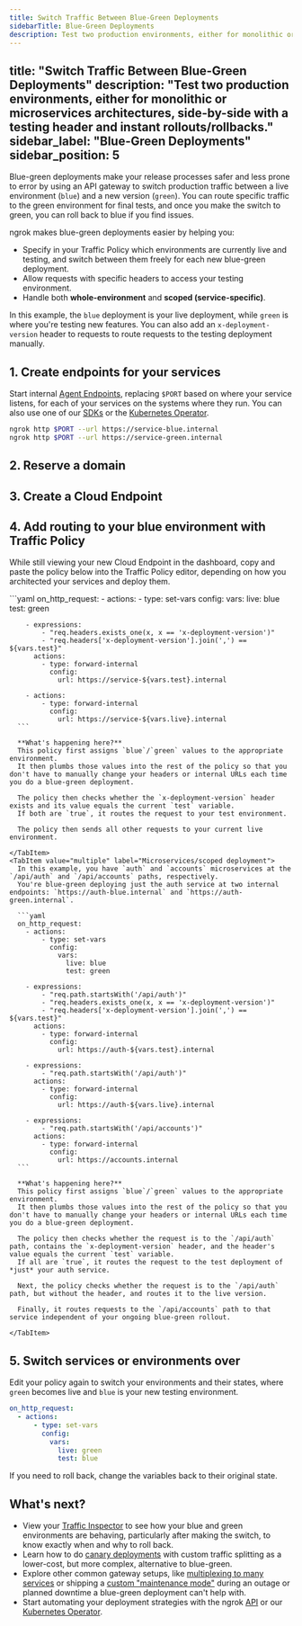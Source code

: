 ```yaml
---
title: Switch Traffic Between Blue-Green Deployments
sidebarTitle: Blue-Green Deployments
description: Test two production environments, either for monolithic or microservices architectures, side-by-side with a testing header and instant rollouts/rollbacks.
---
```


title: "Switch Traffic Between Blue-Green Deployments"
description: "Test two production environments, either for monolithic or microservices architectures, side-by-side with a testing header and instant rollouts/rollbacks."
sidebar_label: "Blue-Green Deployments"
sidebar_position: 5
---


Blue-green deployments make your release processes safer and less prone to error by using an API gateway to switch production traffic between a live environment (`blue`) and a new version (`green`).
You can route specific traffic to the green environment for final tests, and once you make the switch to green, you can roll back to blue if you find issues.

ngrok makes blue-green deployments easier by helping you:

- Specify in your Traffic Policy which environments are currently live and testing, and switch between them freely for each new blue-green deployment.
- Allow requests with specific headers to access your testing environment.
- Handle both <Definition meaning="Whole-environment deployments are ideal for monolithic-ish architectures where services are coupled and need to be updated together.">**whole-environment**</Definition> and <Definition meaning="Scoped deployments work better when your services are entirely decoupled and you can deploy them independently.">**scoped (service-specific)**</Definition>.

In this example, the `blue` deployment is your live deployment, while `green` is where you're testing new features.
You can also add an `x-deployment-version` header to requests to route requests to the testing deployment manually.

## 1. Create endpoints for your services

Start internal [Agent Endpoints](/docs/universal-gateway/agent-endpoints/), replacing `$PORT` based on where your service listens, for each of your services on the systems where they run.
You can also use one of our [SDKs](/docs/agent-sdks/#example-usage) or the [Kubernetes Operator](/docs/getting-started/kubernetes/ingress/).

```bash
ngrok http $PORT --url https://service-blue.internal
ngrok http $PORT --url https://service-green.internal
```

## 2. Reserve a domain

<ReserveDomain />

## 3. Create a Cloud Endpoint

<CloudEndpoint />

## 4. Add routing to your blue environment with Traffic Policy

While still viewing your new Cloud Endpoint in the dashboard, copy and paste the policy below into the Traffic Policy editor, depending on how you architected your services and deploy them.

<Tabs>
  <TabItem value="single" label="Single service/whole-environment" default>
    ```yaml
    on_http_request:
      - actions:
          - type: set-vars
            config:
              vars:
                live: blue
                test: green

        - expressions:
            - "req.headers.exists_one(x, x == 'x-deployment-version')"
            - "req.headers['x-deployment-version'].join(',') == ${vars.test}"
          actions:
            - type: forward-internal
              config:
                url: https://service-${vars.test}.internal

        - actions:
            - type: forward-internal
              config:
                url: https://service-${vars.live}.internal
      ```

      **What's happening here?**
      This policy first assigns `blue`/`green` values to the appropriate environment.
      It then plumbs those values into the rest of the policy so that you don't have to manually change your headers or internal URLs each time you do a blue-green deployment.

      The policy then checks whether the `x-deployment-version` header exists and its value equals the current `test` variable.
      If both are `true`, it routes the request to your test environment.

      The policy then sends all other requests to your current live environment.

    </TabItem>
    <TabItem value="multiple" label="Microservices/scoped deployment">
      In this example, you have `auth` and `accounts` microservices at the `/api/auth` and `/api/accounts` paths, respectively.
      You're blue-green deploying just the auth service at two internal endpoints: `https://auth-blue.internal` and `https://auth-green.internal`.

      ```yaml
      on_http_request:
        - actions:
            - type: set-vars
              config:
                vars:
                  live: blue
                  test: green

        - expressions:
            - "req.path.startsWith('/api/auth')"
            - "req.headers.exists_one(x, x == 'x-deployment-version')"
            - "req.headers['x-deployment-version'].join(',') == ${vars.test}"
          actions:
            - type: forward-internal
              config:
                url: https://auth-${vars.test}.internal

        - expressions:
            - "req.path.startsWith('/api/auth')"
          actions:
            - type: forward-internal
              config:
                url: https://auth-${vars.live}.internal

        - expressions:
            - "req.path.startsWith('/api/accounts')"
          actions:
            - type: forward-internal
              config:
                url: https://accounts.internal
      ```

      **What's happening here?**
      This policy first assigns `blue`/`green` values to the appropriate environment.
      It then plumbs those values into the rest of the policy so that you don't have to manually change your headers or internal URLs each time you do a blue-green deployment.

      The policy then checks whether the request is to the `/api/auth` path, contains the `x-deployment-version` header, and the header's value equals the current `test` variable.
      If all are `true`, it routes the request to the test deployment of *just* your auth service.

      Next, the policy checks whether the request is to the `/api/auth` path, but without the header, and routes it to the live version.

      Finally, it routes requests to the `/api/accounts` path to that service independent of your ongoing blue-green rollout.

    </TabItem>

</Tabs>

## 5. Switch services or environments over

Edit your policy again to switch your environments and their states, where `green` becomes live and `blue` is your new testing environment.

```yaml
on_http_request:
  - actions:
      - type: set-vars
        config:
          vars:
            live: green
            test: blue
```

If you need to roll back, change the variables back to their original state.

## What's next?

- View your [Traffic
  Inspector](https://dashboard.ngrok.com/traffic-inspector) to see how your blue and green environments are behaving, particularly after making the switch, to know exactly when and why to roll back.
- Learn how to do [canary deployments](/docs/universal-gateway/examples/canary-deployments) with custom traffic splitting as a lower-cost, but more complex, alternative to blue-green.
- Explore other common gateway setups, like [multiplexing to many
  services](/docs/universal-gateway/examples/multiplex) or shipping a [custom "maintenance mode"](/docs/universal-gateway/examples/maintenance-mode/) during an outage or planned downtime a blue-green deployment can't help with.
- Start automating your deployment strategies with the ngrok [API](/docs/api/) or our [Kubernetes Operator](/docs/k8s/).
